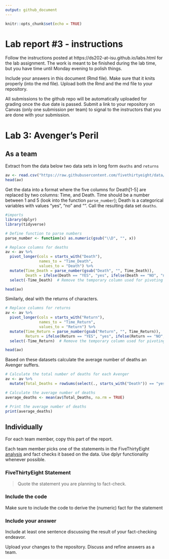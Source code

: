 ```yaml
---
output: github_document
---
```


<!-- README.md is generated from README.Rmd. Please edit the README.Rmd file -->


```r
knitr::opts_chunk$set(echo = TRUE)
```

# Lab report #3 - instructions

Follow the instructions posted at https://ds202-at-isu.github.io/labs.html for the lab assignment. The work is meant to be finished during the lab time, but you have time until Monday evening to polish things.

Include your answers in this document (Rmd file). Make sure that it knits properly (into the md file). Upload both the Rmd and the md file to your repository.  

All submissions to the github repo will be automatically uploaded for grading once the due date is passed.
Submit a link to your repository on Canvas (only one submission per team) to signal to the instructors that you are done with your submission.

# Lab 3: Avenger's Peril

## As a team

Extract from the data below two data sets in long form `deaths` and `returns`

```r
av <- read.csv("https://raw.githubusercontent.com/fivethirtyeight/data/master/avengers/avengers.csv", stringsAsFactors = FALSE)
head(av)
```

Get the data into a format where the five columns for Death[1-5] are replaced by two columns: Time, and Death. Time should be a number between 1 and 5 (look into the function `parse_number`); Death is a categorical variables with values "yes", "no" and "". Call the resulting data set `deaths`. 

```r
#imports
library(dplyr)
library(tidyverse)
```

```r
# Define function to parse numbers
parse_number <- function(x) as.numeric(gsub("\\D", "", x))

# Replace columns for deaths
av <- av %>%
  pivot_longer(cols = starts_with("Death"), 
               names_to = "Time_Death", 
               values_to = "Death") %>%
  mutate(Time_Death = parse_number(gsub("Death", "", Time_Death)),
         Death = ifelse(Death == "YES", "yes", ifelse(Death == "NO", "no", ""))) %>%
  select(-Time_Death)  # Remove the temporary column used for pivoting

head(av)
```

Similarly, deal with the returns of characters.

```r
# Replace columns for returns
av <- av %>%
  pivot_longer(cols = starts_with("Return"), 
               names_to = "Time_Return", 
               values_to = "Return") %>%
  mutate(Time_Return = parse_number(gsub("Return", "", Time_Return)),
         Return = ifelse(Return == "YES", "yes", ifelse(Return == "NO", "no", ""))) %>%
  select(-Time_Return)  # Remove the temporary column used for pivoting

head(av)
```
Based on these datasets calculate the average number of deaths an Avenger suffers. 

```r
# Calculate the total number of deaths for each Avenger
av <- av %>%
  mutate(Total_Deaths = rowSums(select(., starts_with("Death")) == "yes", na.rm = TRUE))

# Calculate the average number of deaths
average_deaths <- mean(av$Total_Deaths, na.rm = TRUE)

# Print the average number of deaths
print(average_deaths)
```
## Individually

For each team member, copy this part of the report. 

Each team member picks one of the statements in the FiveThirtyEight [analysis](https://fivethirtyeight.com/features/avengers-death-comics-age-of-ultron/) and fact checks it based on the data. Use dplyr functionality whenever possible.

### FiveThirtyEight Statement

> Quote the statement you are planning to fact-check.

### Include the code

Make sure to include the code to derive the (numeric) fact for the statement

### Include your answer

Include at least one sentence discussing the result of your fact-checking endeavor.

Upload your changes to the repository. Discuss and refine answers as a team.
